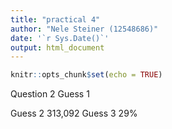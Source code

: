 ```yaml
---
title: "practical 4"
author: "Nele Steiner (12548686)"
date: '`r Sys.Date()`'
output: html_document
---
```


```r
knitr::opts_chunk$set(echo = TRUE)
```


Question 2
Guess 1

Guess 2
313,092
Guess 3
29%
